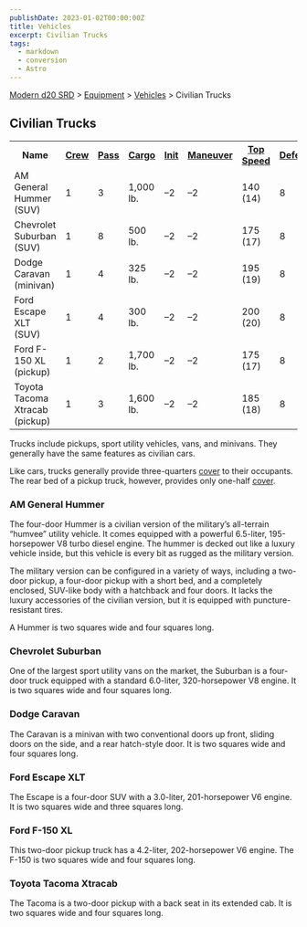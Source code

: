 ```yaml
---
publishDate: 2023-01-02T00:00:00Z
title: Vehicles
excerpt: Civilian Trucks
tags:
  - markdown
  - conversion
  - Astro
---
```


[Modern d20 SRD](/#modernD20) > [Equipment](modern-d20-srd-equipment-index) > [Vehicles](modern-d20-srd-equipment-equipment-vehicles) > Civilian Trucks

## Civilian Trucks


<table> <tr> <th>Name</th> <th><a  href="modern-d20-srd-equipment-equipment-vehicles">Crew</a></th> <th><a  href="modern-d20-srd-equipment-equipment-vehicles">Pass</a></th> <th><a  href="modern-d20-srd-equipment-equipment-vehicles">Cargo</a></th> <th><a  href="modern-d20-srd-equipment-equipment-vehicles">Init</a></th> <th><a  href="modern-d20-srd-equipment-equipment-vehicles">Maneuver</a></th> <th><a  href="modern-d20-srd-equipment-equipment-vehicles">Top Speed</a></th> <th><a  href="modern-d20-srd-equipment-equipment-vehicles">Defense</a></th> <th><a  href="modern-d20-srd-equipment-equipment-vehicles">Hardness</a></th> <th><a  href="modern-d20-srd-equipment-equipment-vehicles">Hit Points</a></th> <th><a  href="modern-d20-srd-equipment-equipment-vehicles">Size</a></th> <th><a  href="modern-d20-srd-equipment-equipment-vehicles">Purchase DC</a></th> <th><a  href="modern-d20-srd-equipment-equipment-vehicles">Restriction</a></th> </tr> <tr><td> AM General Hummer (SUV)</td><td> 1</td><td> 3</td><td> 1,000 lb.</td><td> –2</td><td> –2</td><td> 140 (14)</td><td> 8</td><td> 5</td><td> 38</td><td> H</td><td> 34</td><td> Lic (+1) </td></tr> <tr><td> Chevrolet Suburban (SUV)</td><td> 1</td><td> 8</td><td> 500 lb.</td><td> –2</td><td> –2</td><td> 175 (17)</td><td> 8</td><td> 5</td><td> 38</td><td> H</td><td> 30</td><td> Lic (+1) </td></tr> <tr><td> Dodge Caravan (minivan)</td><td> 1</td><td> 4</td><td> 325 lb.</td><td> –2</td><td> –2</td><td> 195 (19)</td><td> 8</td><td> 5</td><td> 34</td><td> H</td><td> 28</td><td> Lic (+1) </td></tr> <tr><td> Ford Escape XLT (SUV)</td><td> 1</td><td> 4</td><td> 300 lb.</td><td> –2</td><td> –2</td><td> 200 (20)</td><td> 8</td><td> 5</td><td> 32</td><td> H</td><td> 29</td><td> Lic (+1) </td></tr> <tr><td> Ford F-150 XL (pickup)</td><td> 1</td><td> 2</td><td> 1,700 lb.</td><td> –2</td><td> –2</td><td> 175 (17)</td><td> 8</td><td> 5</td><td> 36</td><td> H</td><td> 28</td><td> Lic (+1) </td></tr> <tr><td> Toyota Tacoma Xtracab (pickup)</td><td> 1</td><td> 3</td><td> 1,600 lb.</td><td> –2</td><td> –2</td><td> 185 (18)</td><td> 8</td><td> 5</td><td> 34</td><td> H</td><td> 27</td><td> Lic (+1) </td></tr></table>


Trucks include pickups, sport utility vehicles, vans, and minivans. They
generally have the same features as civilian cars.

Like cars, trucks generally provide three-quarters [cover](modern-d20-srd-combat-cover) to their occupants. The rear bed of a pickup truck, however,
provides only one-half [cover](modern-d20-srd-combat-cover).

### AM General Hummer

The four-door Hummer is a civilian version of the military’s all-terrain
“humvee” utility vehicle. It comes equipped with a powerful 6.5-liter,
195-horsepower V8 turbo diesel engine. The hummer is decked out like a luxury
vehicle inside, but this vehicle is every bit as rugged as the military
version.

The military version can be configured in a variety of ways, including a two-
door pickup, a four-door pickup with a short bed, and a completely enclosed,
SUV-like body with a hatchback and four doors. It lacks the luxury accessories
of the civilian version, but it is equipped with puncture-resistant tires.

A Hummer is two squares wide and four squares long.

### Chevrolet Suburban

One of the largest sport utility vans on the market, the Suburban is a four-
door truck equipped with a standard 6.0-liter, 320-horsepower V8 engine. It is
two squares wide and four squares long.

### Dodge Caravan

The Caravan is a minivan with two conventional doors up front, sliding doors
on the side, and a rear hatch-style door. It is two squares wide and four
squares long.

### Ford Escape XLT

The Escape is a four-door SUV with a 3.0-liter, 201-horsepower V6 engine. It
is two squares wide and three squares long.

### Ford F-150 XL

This two-door pickup truck has a 4.2-liter, 202-horsepower V6 engine. The
F-150 is two squares wide and four squares long.

### Toyota Tacoma Xtracab

The Tacoma is a two-door pickup with a back seat in its extended cab. It is
two squares wide and four squares long.

